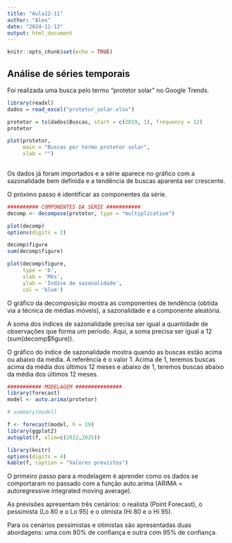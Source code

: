 ```yaml
---
title: "Aula12-11"
author: "Alex"
date: "2024-11-12"
output: html_document
---
```


```r
knitr::opts_chunk$set(echo = TRUE)
```

## Análise de séries temporais 

Foi realizada uma busca pelo termo "protetor solar" no Google Trends.

```r

library(readxl)
dados = read_excel("protetor_solar.xlsx")

protetor = ts(dados$Buscas, start = c(2019, 1), frequency = 12) 
protetor 

plot(protetor,
     main = "Buscas por termo protetor solar",
     xlab = "")
  
```

Os dados já foram importados e a série aparece no gráfico com a sazonalidade bem definida e a tendência de buscas aparenta ser crescente. 

O próximo passo é identificar as componentes da série.

```r

########## COMPONENTES DA SÉRIE ###########
decomp <- decompose(protetor, type = "multiplicative")

plot(decomp)
options(digits = 2)

decomp$figure
sum(decomp$figure)

plot(decomp$figure,
     type = 'b',
     xlab = 'Mês',
     ylab = 'Índice de sazonalidade',
     col = 'blue')

```

O gráfico da decomposição mostra as componentes de tendência (obtida via a técnica de médias móveis), a sazonalidade e a componente aleatória.

A soma dos índices de sazonalidade precisa ser igual a quantidade de observações que forma um período. Aqui, a soma precisa ser igual a 12 (sum(decomp$figure)).

O gráfico do índice de sazonalidade mostra quando as buscas estão acima ou abaixo da média. A referência é o valor 1. Acima de 1, teremos buscas acima da média dos últimos 12 meses e abaixo de 1, teremos buscas abaixo da média dos últimos 12 meses.

```r

########### MODELAGEM ###############
library(forecast)
model <- auto.arima(protetor)

# summary(model)

f <- forecast(model, h = 19)
library(ggplot2)
autoplot(f, xlim=c(2022,2025))

library(knitr)
options(digits = 4)
kable(f, caption = "Valores previstos")


```

O primeiro passo para a modelagem é aprender como os dados se comportaram no passado com a função auto.arima (ARIMA = autoregressive integrated moving average).

As previsões apresentam três cenários: o realista (Point Forecast), o pessimista (Lo 80 e o Lo 95) e o otmista (Hi 80 e o Hi 95).

Para os cenários pessimistas e otimistas são apresentadas duas abordagens: uma com 80% de confiança e outra com 95% de confiança.



